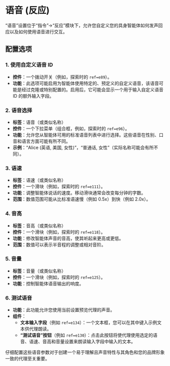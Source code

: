 # 语音 (反应)

“语音”设置位于“指令”->“反应”模块下，允许您自定义您的具身智能体如何发声回应以及如何使用语音进行交互。

## 配置选项

### 1. 使用自定义语音 ID

- **控件**：一个拨动开关（例如，探索时的 `ref=e89`）。
- **功能**：此选项可能启用为智能体使用特定的、预定义的自定义语音，该语音可能是经过克隆或特别配置的。启用后，它可能会显示一个用于输入自定义语音 ID 的额外输入字段。

### 2. 语音选择

- **标签**：语音（或类似名称）
- **控件**：一个下拉菜单（组合框，例如，探索时的 `ref=e96`）。
- **功能**：允许您从智能体可用的标准语音列表中进行选择。这些语音在性别、口音和语言方面可能有所不同。
- **示例**：“Alice (英语, 美国, 女性)”，“普通话, 女性”（实际名称可能会有所不同）。

### 3. 语速

- **标签**：语速（或类似名称）
- **控件**：一个滑块（例如，探索时的 `ref=e111`）。
- **功能**：调整智能体说话的速度。移动滑块通常会改变每分钟的字数。
- **范围**：数值范围可能从比标准语速慢（例如 0.5x）到快（例如 2.0x）。

### 4. 音高

- **标签**：音高（或类似名称）
- **控件**：一个滑块（例如，探索时的 `ref=e118`）。
- **功能**：修改智能体声音的音高，使其听起来更高或更低。
- **范围**：数值可以表示半音程的调整或相对音阶。

### 5. 音量

- **标签**：音量（或类似名称）
- **控件**：一个滑块（例如，探索时的 `ref=e125`）。
- **功能**：控制智能体语音输出的响度。

### 6. 测试语音

- **功能**：此功能允许您使用当前设置预览代理的声音。
- **组件**：
    - **文本输入字段**（例如 `ref=e134`）：一个文本框，您可以在其中键入示例文本供代理朗读。
    - **“测试语音”按钮**（例如 `ref=e130`）：点击此按钮将使代理使用选定的语音、语速、音高和音量设置来朗读输入字段中输入的文本。

仔细配置这些语音参数对于创建一个易于理解且声音特性与其角色和您的品牌形象一致的代理至关重要。
